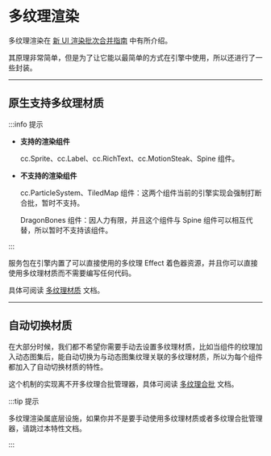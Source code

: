
# 多纹理渲染

多纹理渲染在 [新 UI 渲染批次合并指南](../../start-guide/batcher-guide#什么是多纹理渲染) 中有所介绍。

其原理非常简单，但是为了让它能以最简单的方式在引擎中使用，所以还进行了一些封装。

---
## 原生支持多纹理材质

:::info 提示

- **支持的渲染组件**

    cc.Sprite、cc.Label、cc.RichText、cc.MotionSteak、Spine 组件。

- **不支持的渲染组件**

    cc.ParticleSystem、TiledMap 组件：这两个组件当前的引擎实现会强制打断合批，暂时不支持。

    DragonBones 组件：因人力有限，并且这个组件与 Spine 组件可以相互代替，所以暂时不支持该组件。

:::

服务包在引擎内置了可以直接使用的多纹理 Effect 着色器资源，并且你可以直接使用多纹理材质而不需要编写任何代码。

具体可阅读 [多纹理材质](./multi-material) 文档。

---
## 自动切换材质

在大部分时候，我们都不希望你需要手动去设置多纹理材质，比如当组件的纹理加入动态图集后，能自动切换为与动态图集纹理关联的多纹理材质，所以为每个组件都加入了自动切换材质的特性。

这个机制的实现离不开多纹理合批管理器，具体可阅读 [多纹理合批](./multi-batcher) 文档。

:::tip 提示

多纹理渲染属底层设施，如果你并不是要手动使用多纹理材质或者多纹理合批管理器，请跳过本特性文档。

:::

<DocCardList items={useCurrentSidebarCategory().items}/>
